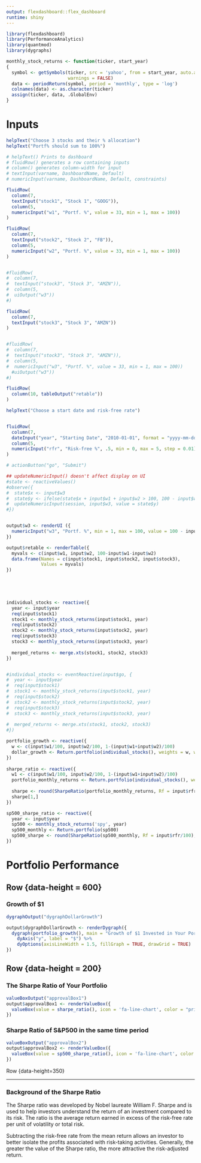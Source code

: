 ```yaml
---
output: flexdashboard::flex_dashboard
runtime: shiny
---
```


```r

library(flexdashboard)
library(PerformanceAnalytics)
library(quantmod)
library(dygraphs)

monthly_stock_returns <- function(ticker, start_year)
{
  symbol <- getSymbols(ticker, src = 'yahoo', from = start_year, auto.assign = FALSE,
                       warnings = FALSE)
  data <- periodReturn(symbol, period = 'monthly', type = 'log')
  colnames(data) <- as.character(ticker)
  assign(ticker, data, .GlobalEnv)
}

```


Inputs {.sidebar}
======================
```r
helpText("Choose 3 stocks and their % allocation")
helpText("Portf% should sum to 100%")

# helpText() Prints to dashboard
# fluidRow() generates a row containing inputs
# column() generates column-width for input
# textInput(varname, DashboardName, Default)
# numericInput(varname, DashboardName, Default, constraints)

fluidRow(
  column(7,
  textInput("stock1", "Stock 1", "GOOG")),
  column(5,
  numericInput("w1", "Portf. %", value = 33, min = 1, max = 100))
)

fluidRow(
  column(7,
  textInput("stock2", "Stock 2", "FB")),
  column(5,
  numericInput("w2", "Portf. %", value = 33, min = 1, max = 100))
)


#fluidRow(
#  column(7,
#  textInput("stock3", "Stock 3", "AMZN")),
#  column(5,
#  uiOutput("w3"))
#)

fluidRow(
  column(7,
  textInput("stock3", "Stock 3", "AMZN"))
)


#fluidRow(
#  column(7,
#  textInput("stock3", "Stock 3", "AMZN")),
#  column(5,
#  numericInput("w3", "Portf. %", value = 33, min = 1, max = 100))
  #uiOutput("w3"))
#)

fluidRow(
  column(10, tableOutput("retable"))
)

helpText("Choose a start date and risk-free rate")


fluidRow(
  column(7,
  dateInput("year", "Starting Date", "2010-01-01", format = "yyyy-mm-dd")),
  column(5,
  numericInput("rfr", "Risk-free %", .5, min = 0, max = 5, step = 0.01))
)

# actionButton("go", "Submit")
```


```r
## updateNumericInput() doesn't affect display on UI
#state <- reactiveValues()
#observe({
#  state$x <- input$w3
#  state$y <- ifelse(state$x + input$w1 + input$w2 > 100, 100 - input$w1 - input$w2, state$x)
#  updateNumericInput(session, input$w3, value = state$y)
#})


output$w3 <- renderUI ({
  numericInput("w3", "Portf. %", min = 1, max = 100, value = 100 - input$w1 - input$w2)
})

output$retable <- renderTable({
  myvals <- c(input$w1, input$w2, 100-input$w1-input$w2)
  data.frame(Names = c(input$stock1, input$stock2, input$stock3),
             Values = myvals)
})


 

 
individual_stocks <- reactive({
  year <- input$year
  req(input$stock1)
  stock1 <- monthly_stock_returns(input$stock1, year)
  req(input$stock2)
  stock2 <- monthly_stock_returns(input$stock2, year)
  req(input$stock3)
  stock3 <- monthly_stock_returns(input$stock3, year)
  
  merged_returns <- merge.xts(stock1, stock2, stock3)
})


#individual_stocks <- eventReactive(input$go, {
#  year <- input$year
#  req(input$stock1)
#  stock1 <- monthly_stock_returns(input$stock1, year)
#  req(input$stock2)
#  stock2 <- monthly_stock_returns(input$stock2, year)
#  req(input$stock3)
#  stock3 <- monthly_stock_returns(input$stock3, year)
  
#  merged_returns <- merge.xts(stock1, stock2, stock3)
#})

portfolio_growth <- reactive({
  w <- c(input$w1/100, input$w2/100, 1-(input$w1+input$w2)/100)
  dollar_growth <- Return.portfolio(individual_stocks(), weights = w, wealth.index = TRUE)
})
  
sharpe_ratio <- reactive({
  w1 <- c(input$w1/100, input$w2/100, 1-(input$w1+input$w2)/100)
  portfolio_monthly_returns <- Return.portfolio(individual_stocks(), weights = w1)
  
  sharpe <- round(SharpeRatio(portfolio_monthly_returns, Rf = input$rfr/100), 4)
  sharpe[1,]
})

sp500_sharpe_ratio <- reactive({
  year <- input$year
  sp500 <- monthly_stock_returns('spy', year)
  sp500_monthly <- Return.portfolio(sp500)
  sp500_sharpe <- round(SharpeRatio(sp500_monthly, Rf = input$rfr/100), 4)
})

```


Portfolio Performance
===========================

Row {data-height = 600}
---------------------------

### Growth of $1

```r
dygraphOutput("dygraphDollarGrowth")

output$dygraphDollarGrowth <- renderDygraph({
  dygraph(portfolio_growth(), main = "Growth of $1 Invested in Your Portfolio") %>%
    dyAxis("y", label = "$") %>%
    dyOptions(axisLineWidth = 1.5, fillGraph = TRUE, drawGrid = TRUE)
})
```

Row {data-height = 200}
-----------------------------

### The Sharpe Ratio of Your Portfolio

```r
valueBoxOutput("approvalBox1")
output$approvalBox1 <- renderValueBox({
  valueBox(value = sharpe_ratio(), icon = 'fa-line-chart', color = "primary")
})
```

### Sharpe Ratio of S&P500 in the same time period

```r
valueBoxOutput("approvalBox2")
output$approvalBox2 <- renderValueBox({
  valueBox(value = sp500_sharpe_ratio(), icon = 'fa-line-chart', color = "primary")
})
```

Row {data-height=350}

----------------

### Background of the Sharpe Ratio

The Sharpe ratio was developed by Nobel laureate William F. Sharpe and is used to help investors understand the return of an investment compared to its risk. The ratio is the average return earned in excess of the risk-free rate per unit of volatility or total risk.

Subtracting the risk-free rate from the mean return allows an investor to better isolate the profits associated with risk-taking activities. Generally, the greater the value of the Sharpe ratio, the more attractive the risk-adjusted return.